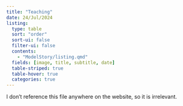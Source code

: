 ```yaml
---
title: "Teaching"
date: 24/Jul/2024
listing: 
  type: table
  sort: "order"
  sort-ui: false
  filter-ui: false
  contents: 
    - "ModelStory/listing.qmd"
  fields: [image, title, subtitle, date]
  table-striped: true
  table-hover: true
  categories: true
---
```


I don't reference this file anywhere on the website, so it is irrelevant. 



